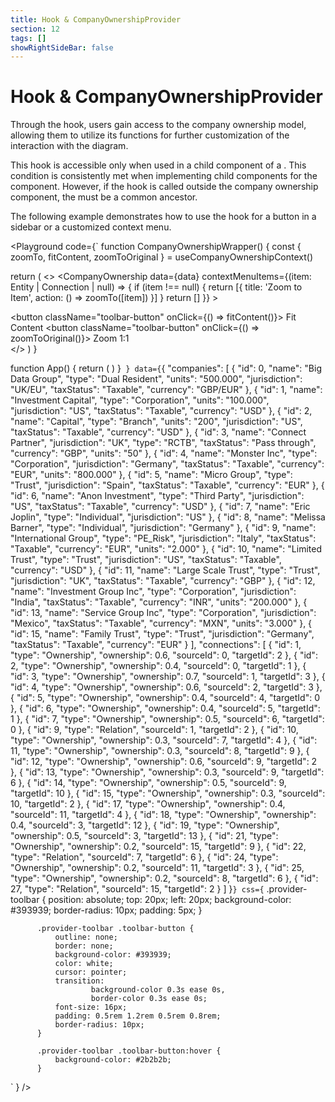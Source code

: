 ```yaml
---
title: Hook & CompanyOwnershipProvider
section: 12
tags: []
showRightSideBar: false
---
```


# Hook & CompanyOwnershipProvider

Through the <TypeLink type="useCompanyOwnershipContext" /> hook, users gain access to the company ownership model, allowing them to utilize its
functions for further customization of the interaction with the diagram.

This hook is accessible only when used in a child component of a <TypeLink type="CompanyOwnershipProvider" />. This condition is consistently
met when implementing child components for the <TypeLink type="CompanyOwnership" /> component. However, if the hook is called outside the
company ownership component, the <TypeLink type="CompanyOwnershipProvider" /> must be a common ancestor.

The following example demonstrates how to use the hook for a button in a sidebar or a customized context menu.

<Playground
  code={`
function CompanyOwnershipWrapper() {
  const { zoomTo, fitContent, zoomToOriginal } = useCompanyOwnershipContext()

  return (
    <>
      <CompanyOwnership
        data={data}
        contextMenuItems={(item: Entity | Connection | null) => {
          if (item !== null) {
            return [{ title: 'Zoom to Item', action: () => zoomTo([item]) }]
          }
          return []
        }}
      ></CompanyOwnership>
      <div className="provider-toolbar">
        <button className="toolbar-button" onClick={() => fitContent()}>
          Fit Content
        </button>
        <button className="toolbar-button" onClick={() => zoomToOriginal()}>
          Zoom 1:1
        </button>
      </div>
    </>
  )
}

function App() {
  return (
    <CompanyOwnershipProvider>
      <CompanyOwnershipWrapper></CompanyOwnershipWrapper>
    </CompanyOwnershipProvider>
  )
}`
  }
  data={`{
  "companies": [
    {
      "id": 0,
      "name": "Big Data Group",
      "type": "Dual Resident",
      "units": "500.000",
      "jurisdiction": "UK/EU",
      "taxStatus": "Taxable",
      "currency": "GBP/EUR"
    },
    {
      "id": 1,
      "name": "Investment Capital",
      "type": "Corporation",
      "units": "100.000",
      "jurisdiction": "US",
      "taxStatus": "Taxable",
      "currency": "USD"
    },
    {
      "id": 2,
      "name": "Capital",
      "type": "Branch",
      "units": "200",
      "jurisdiction": "US",
      "taxStatus": "Taxable",
      "currency": "USD"
    },
    {
      "id": 3,
      "name": "Connect Partner",
      "jurisdiction": "UK",
      "type": "RCTB",
      "taxStatus": "Pass through",
      "currency": "GBP",
      "units": "50"
    },
    {
      "id": 4,
      "name": "Monster Inc",
      "type": "Corporation",
      "jurisdiction": "Germany",
      "taxStatus": "Taxable",
      "currency": "EUR",
      "units": "800.000"
    },
    {
      "id": 5,
      "name": "Micro Group",
      "type": "Trust",
      "jurisdiction": "Spain",
      "taxStatus": "Taxable",
      "currency": "EUR"
    },
    {
      "id": 6,
      "name": "Anon Investment",
      "type": "Third Party",
      "jurisdiction": "US",
      "taxStatus": "Taxable",
      "currency": "USD"
    },
    {
      "id": 7,
      "name": "Eric Joplin",
      "type": "Individual",
      "jurisdiction": "US"
    },
    {
      "id": 8,
      "name": "Melissa Barner",
      "type": "Individual",
      "jurisdiction": "Germany"
    },
    {
      "id": 9,
      "name": "International Group",
      "type": "PE_Risk",
      "jurisdiction": "Italy",
      "taxStatus": "Taxable",
      "currency": "EUR",
      "units": "2.000"
    },
    {
      "id": 10,
      "name": "Limited Trust",
      "type": "Trust",
      "jurisdiction": "US",
      "taxStatus": "Taxable",
      "currency": "USD"
    },
    {
      "id": 11,
      "name": "Large Scale Trust",
      "type": "Trust",
      "jurisdiction": "UK",
      "taxStatus": "Taxable",
      "currency": "GBP"
    },
    {
      "id": 12,
      "name": "Investment Group Inc",
      "type": "Corporation",
      "jurisdiction": "India",
      "taxStatus": "Taxable",
      "currency": "INR",
      "units": "200.000"
    },
    {
      "id": 13,
      "name": "Service Group Inc",
      "type": "Corporation",
      "jurisdiction": "Mexico",
      "taxStatus": "Taxable",
      "currency": "MXN",
      "units": "3.000"
    },
    {
      "id": 15,
      "name": "Family Trust",
      "type": "Trust",
      "jurisdiction": "Germany",
      "taxStatus": "Taxable",
      "currency": "EUR"
    }
  ],
  "connections": [
    {
      "id": 1,
      "type": "Ownership",
      "ownership": 0.6,
      "sourceId": 0,
      "targetId": 2
    },
    {
      "id": 2,
      "type": "Ownership",
      "ownership": 0.4,
      "sourceId": 0,
      "targetId": 1
    },
    {
      "id": 3,
      "type": "Ownership",
      "ownership": 0.7,
      "sourceId": 1,
      "targetId": 3
    },
    {
      "id": 4,
      "type": "Ownership",
      "ownership": 0.6,
      "sourceId": 2,
      "targetId": 3
    },
    {
      "id": 5,
      "type": "Ownership",
      "ownership": 0.4,
      "sourceId": 4,
      "targetId": 0
    },
    {
      "id": 6,
      "type": "Ownership",
      "ownership": 0.4,
      "sourceId": 5,
      "targetId": 1
    },
    {
      "id": 7,
      "type": "Ownership",
      "ownership": 0.5,
      "sourceId": 6,
      "targetId": 0
    },
    {
      "id": 9,
      "type": "Relation",
      "sourceId": 1,
      "targetId": 2
    },
    {
      "id": 10,
      "type": "Ownership",
      "ownership": 0.3,
      "sourceId": 7,
      "targetId": 4
    },
    {
      "id": 11,
      "type": "Ownership",
      "ownership": 0.3,
      "sourceId": 8,
      "targetId": 9
    },
    {
      "id": 12,
      "type": "Ownership",
      "ownership": 0.6,
      "sourceId": 9,
      "targetId": 2
    },
    {
      "id": 13,
      "type": "Ownership",
      "ownership": 0.3,
      "sourceId": 9,
      "targetId": 6
    },
    {
      "id": 14,
      "type": "Ownership",
      "ownership": 0.5,
      "sourceId": 9,
      "targetId": 10
    },
    {
      "id": 15,
      "type": "Ownership",
      "ownership": 0.3,
      "sourceId": 10,
      "targetId": 2
    },
    {
      "id": 17,
      "type": "Ownership",
      "ownership": 0.4,
      "sourceId": 11,
      "targetId": 4
    },
    {
      "id": 18,
      "type": "Ownership",
      "ownership": 0.4,
      "sourceId": 3,
      "targetId": 12
    },
    {
      "id": 19,
      "type": "Ownership",
      "ownership": 0.5,
      "sourceId": 3,
      "targetId": 13
    },
    {
      "id": 21,
      "type": "Ownership",
      "ownership": 0.2,
      "sourceId": 15,
      "targetId": 9
    },
    {
      "id": 22,
      "type": "Relation",
      "sourceId": 7,
      "targetId": 6
    },
    {
      "id": 24,
      "type": "Ownership",
      "ownership": 0.2,
      "sourceId": 11,
      "targetId": 3
    },
    {
      "id": 25,
      "type": "Ownership",
      "ownership": 0.2,
      "sourceId": 8,
      "targetId": 6
    },
    {
      "id": 27,
      "type": "Relation",
      "sourceId": 15,
      "targetId": 2
    }
  ]
}`}
  css={`
        .provider-toolbar {
            position: absolute;
            top: 20px;
            left: 20px;
            background-color: #393939;
            border-radius: 10px;
            padding: 5px;
        }

          .provider-toolbar .toolbar-button {
              outline: none;
              border: none;
              background-color: #393939;
              color: white;
              cursor: pointer;
              transition:
                      background-color 0.3s ease 0s,
                      border-color 0.3s ease 0s;
              font-size: 16px;
              padding: 0.5rem 1.2rem 0.5rem 0.8rem;
              border-radius: 10px;
          }

          .provider-toolbar .toolbar-button:hover {
              background-color: #2b2b2b;
          }
`
  }
/>
